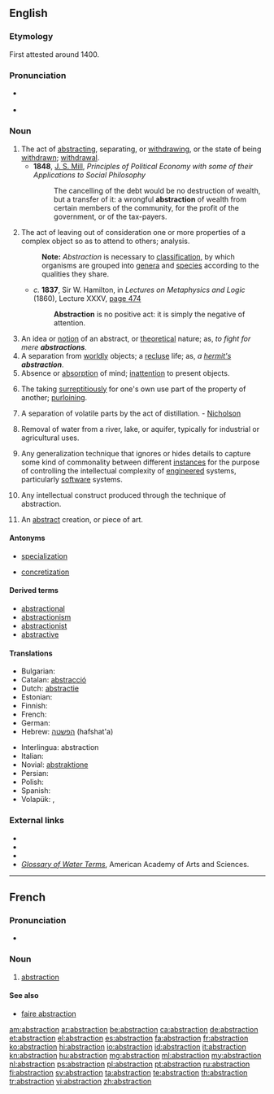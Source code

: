 ==English==
{{wikipedia|Abstraction (disambiguation)|Abstraction}}

===Etymology===
First attested around 1400. {{suffix|abstract|tion}}

===Pronunciation===
* {{a|US}} {{IPA|/æb.ˈstɹæk.ʃən/}}
* {{audio|en-us-abstraction.ogg|Audio (US)}}

===Noun===
{{en-noun}}

# The act of [[abstracting]], separating, or [[withdrawing]], or the state of being [[withdrawn]]; [[withdrawal]].
#* '''1848''', [[w:John Stuart Mill|J. S. Mill]], ''Principles of Political Economy with some of their Applications to Social Philosophy''
#*: The cancelling of the debt would be no destruction of wealth, but a transfer of it: a wrongful '''abstraction''' of wealth from certain members of the community, for the profit of the government, or of the tax-payers.
# {{philosophy}} The act of leaving out of consideration one or more properties of a complex object so as to attend to others; analysis.
#: '''Note:''' ''Abstraction'' is necessary to [[classification]], by which organisms are grouped into [[genera]] and [[specie]]s according to the qualities they share.
#* ''c.'' '''1837''', Sir W. Hamilton, in ''Lectures on Metaphysics and Logic'' (1860), Lecture XXXV, [http://books.google.com/books?id=VuQQAAAAYAAJ&pg=PA474&dq=Abstraction-is-no-positive-act&ei=AMm4R_vkMY2kzgSI4MTEBQ page 474]
#*: '''Abstraction''' is no positive act: it is simply the negative of attention.
# An idea or [[notion]] of an abstract, or [[theoretical]] nature; as, ''to fight for mere '''abstractions'''''.
# A separation from [[worldly]] objects; a [[recluse]] life; as, ''a [[hermit|hermit's]] '''abstraction'''''.
# Absence or [[absorption]] of mind; [[inattention]] to present objects.
# {{context|neologism}} The taking [[surreptitiously]] for one's own use part of the property of another; [[purloining]].
# {{context|chemistry}} A separation of volatile parts by the act of distillation. - [[Nicholson]]
# {{context|engineering}} Removal of water from a river, lake, or aquifer, typically for industrial or agricultural uses.
# {{context|computing}} Any generalization technique that ignores or hides details to capture some kind of commonality between different [[instances]] for the purpose of controlling the intellectual complexity of [[engineered]] systems, particularly [[software]] systems.
# {{context|computing}} Any intellectual construct produced through the technique of abstraction.
# {{context|art}} An [[abstract]] creation, or piece of art.

====Antonyms====
* {{sense|philosophy}} [[specialization]]
* {{sense|philosophy}} [[concretization]]

====Derived terms====
* [[abstractional]]
* [[abstractionism]]
* [[abstractionist]]
* [[abstractive]]

====Translations====
{{trans-top|act of abstracting}}
* Bulgarian: {{t+|bg|абстракция|f|tr=abstráktsiya}}
* Catalan: [[abstracció]] {{f}}
* Dutch: [[abstractie]] {{f}}
* Estonian: {{t|et|abstraktsioon, üldistus, hajameelsus}}
* Finnish: {{t+|fi|abstrahointi}}
* French: {{t+|fr|abstraction|f}}
* German: {{t+|de|Abstraktion|f}}
* Hebrew: [[הפשטה]] (hafshat'a) {{f}}
{{trans-mid}}
* Interlingua: abstraction
* Italian: {{t-|it|astrazione|f}}
* Novial: [[abstraktione]]
* Persian: {{t|fa|تجرید|xs=Persian}}
* Polish: {{t+|pl|abstrakcja|f}}
* Spanish: {{t+|es|abstracción|f}}
* Volapük: {{t|vo|dezugam}}, {{t|vo|dezugot}}
{{trans-bottom}}

===External links===
* {{R:OneLook}}
* {{R:Century 1911}}
* {{R:Webster 1913}}
* ''[http://www.aaas.org/international/ehn/waterpop/gloss.htm Glossary of Water Terms]'', American Academy of Arts and Sciences.

----

==French==

===Pronunciation===
* {{audio|Fr-abstraction.ogg|Audio}}

===Noun===
{{fr-noun|f}}

# [[#English|abstraction]]

====See also====
* [[faire abstraction]]

[[am:abstraction]]
[[ar:abstraction]]
[[be:abstraction]]
[[ca:abstraction]]
[[de:abstraction]]
[[et:abstraction]]
[[el:abstraction]]
[[es:abstraction]]
[[fa:abstraction]]
[[fr:abstraction]]
[[ko:abstraction]]
[[hi:abstraction]]
[[io:abstraction]]
[[id:abstraction]]
[[it:abstraction]]
[[kn:abstraction]]
[[hu:abstraction]]
[[mg:abstraction]]
[[ml:abstraction]]
[[my:abstraction]]
[[nl:abstraction]]
[[ps:abstraction]]
[[pl:abstraction]]
[[pt:abstraction]]
[[ru:abstraction]]
[[fi:abstraction]]
[[sv:abstraction]]
[[ta:abstraction]]
[[te:abstraction]]
[[th:abstraction]]
[[tr:abstraction]]
[[vi:abstraction]]
[[zh:abstraction]]